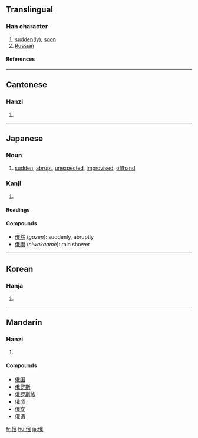 ==Translingual==
===Han character===
{{Han char|rn=9|rad=人|as=07|sn=9|four=2325<sub>0</sub>|canj=人竹手戈 (OHQI)}}
# [[sudden]](ly), [[soon]]
# [[Russian]]
====References====
{{Han ref|kx=0104.060|dkj=00665|dj=0220.060|hdz=10162.140|uh=4FC4|ud=20420|bh=AB58|bd=43864}}
----
==Cantonese==
===Hanzi===
{{yue-hanzi|jyut=|y=ngo5}}
# {{defn|Cantonese}}
----
==Japanese==
===Noun===
{{ja-noun|k|hira=にわか|rom=niwaka}}
# [[sudden]], [[abrupt]], [[unexpected]], [[improvised]], [[offhand]]
===Kanji===
{{ja-kanji|grade=|rs=人07}}
# {{defn|Japanese}} 
====Readings====
{{ja-readings|on=[[が]] (''ga'')|kun=[[にわか]] (''niwaka'')}}
====Compounds====
*[[俄然]] (''gazen''): suddenly, abruptly
*[[俄雨]] (''niwakaame''): rain shower
----

==Korean==
===Hanja===
{{ko-hanja|hangeul=아|rv=a|mr=a}}
# {{defn|Korean}}
----
==Mandarin==
===Hanzi===
{{cmn-hanzi|pin=[[é]] ([[e2]])|wg=o<sup>2</sup>}}
# {{defn|Mandarin}}

====Compounds====
*[[俄国]]
*[[俄罗斯]]
*[[俄罗斯族]]
*[[俄顷]]
*[[俄文]]
*[[俄语]]

[[fr:俄]]
[[hu:俄]]
[[ja:俄]]